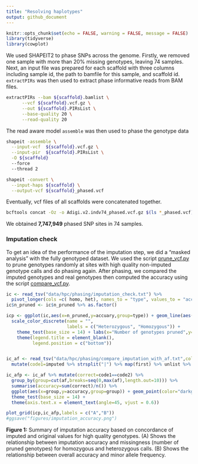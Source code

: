 ```yaml
---
title: "Resolving haplotypes"
output: github_document
---
```


```r
knitr::opts_chunk$set(echo = FALSE, warning = FALSE, message = FALSE)
library(tidyverse)
library(cowplot)
```

We used SHAPEIT2 to phase SNPs across the genome. Firstly, we removed one sample with more than 20% missing genotypes, leaving 74 samples. Next, an input file was prepared for each scaffold with three columns including sample id, the path to bamfile for this sample, and scaffold id. `extractPIRs` was then used to extract phase informative reads from BAM files.

```bash
extractPIRs --bam ${scaffold}.bamlist \
      --vcf ${scaffold}.vcf.gz \
      --out ${scaffold}.PIRsList \
      --base-quality 20 \
      --read-quality 20
```

The read aware model `assemble` was then used to phase the genotype data

```bash
shapeit -assemble \
  --input-vcf  ${scaffold}.vcf.gz \
  --input-pir  ${scaffold}.PIRsList \
  -O ${scaffold}
  --force
  --thread 2

shapeit -convert \
  --input-haps ${scaffold} \
  --output-vcf ${scaffold}_phased.vcf
```

Eventually, vcf files of all scaffolds were concatenated together.

```bash
bcftools concat -Oz -o Adigi.v2.indv74_phased.vcf.gz $(ls *_phased.vcf)
```

We obtained **7,747,949** phased SNP sites in 74 samples.

### Imputation check

To get an idea of the performance of the imputation step, we did a "masked analysis" with the fully genotyped dataset. We used the script [prune_vcf.py](scripts/prune_vcf.py) to prune genotypes randomly at sites with high quality non-imputed genotype calls and do phasing again. After phasing, we compared the imputed genotypes and real genotypes then computed the accuracy using the script [compare_vcf.py](scripts/compare_vcf.py).

```r
ic <- read_tsv("data/hpc/phasing/imputation_check.txt") %>% 
  pivot_longer(cols =c( homo, het), names_to = "type", values_to = "accuary") 
ic$n_pruned <- ic$n_pruned %>% as.factor()

icp <- ggplot(ic,aes(x=n_pruned,y=accuary,group=type)) + geom_line(aes(color=type)) + geom_point(shape=21) + 
  scale_color_discrete(name = "", 
                       labels = c("Heterozygous", "Homozygous")) +
    theme_test(base_size = 14) + labs(x="Number of genotypes pruned",y="Accuracy") +
    theme(legend.title = element_blank(),
          legend.position = c("bottom"))


ic_af <- read_tsv("data/hpc/phasing/compare_imputation_with_af.txt",col_names = c("site_id","imputed","real","ref","alt","af")) %>% 
  mutate(code1=imputed %>% strsplit("|") %>% map(first) %>% unlist %>% as.numeric + imputed %>% strsplit("|") %>% map(last) %>% unlist %>% as.numeric, code2=real %>% strsplit("\\||\\/") %>% map(first) %>% unlist %>% as.numeric + real %>% strsplit("\\||\\/") %>% map(last) %>% unlist %>% as.numeric) %>% select(site_id,code1,code2,af)

ic_afp <- ic_af %>% mutate(correct=code1==code2) %>% 
  group_by(group=cut(af,breaks=seq(0,max(af),length.out=10))) %>% 
  summarise(accuracy=sum(correct)/n()) %>% 
  ggplot(aes(x=group,y=accuracy,group=group)) + geom_point(color="darkgrey") + labs(x="Minor allele frequency",y="Accuracy") +
  theme_test(base_size = 14) +
  theme(axis.text.x = element_text(angle=45, vjust = 0.6)) 

plot_grid(icp,ic_afp,labels = c("A","B"))
#ggsave("figures/imputation_accuracy.png")
```

**Figure 1:** Summary of imputation accuracy based on concordance of imputed and original values for high quality genotypes. (A) Shows the relationship between imputation accuracy and missingness (number of pruned genotypes) for homozygous and heterozygous calls.  (B) Shows the relationship between overall accuracy and minor allele frequency.  